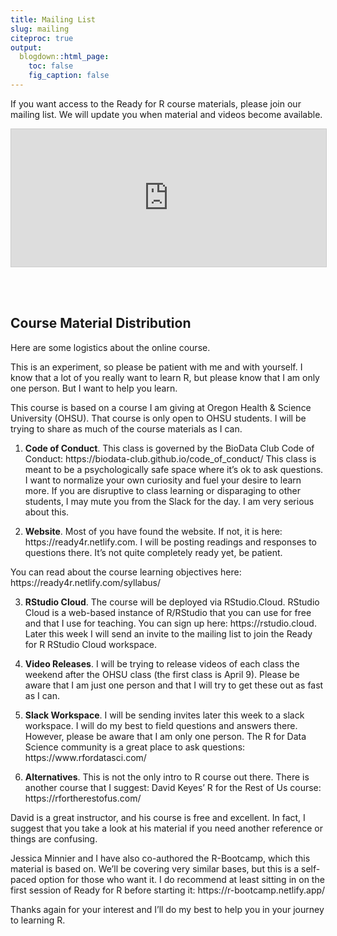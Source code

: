 ```yaml
---
title: Mailing List
slug: mailing
citeproc: true
output:
  blogdown::html_page:
    toc: false
    fig_caption: false
---
```


If you want access to the Ready for R course materials, please join our mailing list. We will update you when material and videos become available.

<iframe
scrolling="no"
style="width:100%!important;height:220px;border:1px #ccc solid !important"
src="https://buttondown.email/ready4r?as_embed=true"></iframe><br /><br />

## Course Material Distribution
 
Here are some logistics about the online course.

This is an experiment, so please be patient with me and with yourself. I know that a lot of you really want to learn R, but please know that I am only one person. But I want to help you learn.

This course is based on a course I am giving at Oregon Health & Science University (OHSU). That course is only open to OHSU students. I will be trying to share as much of the course materials as I can.

1. **Code of Conduct**. This class is governed by the BioData Club Code of Conduct: https://biodata-club.github.io/code_of_conduct/  This class is meant to be a psychologically safe space where it’s ok to ask questions. I want to normalize your own curiosity and fuel your desire to learn more. If you are disruptive to class learning or disparaging to other students, I may mute you from the Slack for the day. I am very serious about this.

2. **Website**. Most of you have found the website. If not, it is here: https://ready4r.netlify.com. I will be posting readings and responses to questions there. It's not quite completely ready yet, be patient.

You can read about the course learning objectives here: https://ready4r.netlify.com/syllabus/

3. **RStudio Cloud**. The course will be deployed via RStudio.Cloud. RStudio Cloud is a web-based instance of R/RStudio that you can use for free and that I use for teaching. You can sign up here: https://rstudio.cloud. Later this week I will send an invite to the mailing list to join the Ready for R RStudio Cloud workspace.

4. **Video Releases**. I will be trying to release videos of each class the weekend after the OHSU class (the first class is April 9). Please be aware that I am just one person and that I will try to get these out as fast as I can.

5. **Slack Workspace**. I will be sending invites later this week to a slack workspace. I will do my best to field questions and answers there. However, please be aware that I am only one person. The R for Data Science community is a great place to ask questions: https://www.rfordatasci.com/ 

6. **Alternatives**. This is not the only intro to R course out there. There is another course that I suggest: David Keyes' R for the Rest of Us course: https://rfortherestofus.com/ 

David is a great instructor, and his course is free and excellent. In fact, I suggest that you take a look at his material if you need another reference or things are confusing. 

Jessica Minnier and I have also co-authored the R-Bootcamp, which this material is based on. We'll be covering very similar bases, but this is a self-paced option for those who want it. I do recommend at least sitting in on the first session of Ready for R before starting it: https://r-bootcamp.netlify.app/

Thanks again for your interest and I'll do my best to help you in your journey to learning R.

